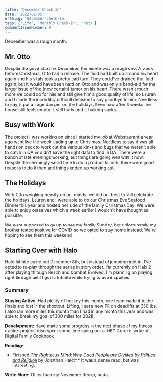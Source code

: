 ```yaml
---
title: 'December Check-In'
date: '2022-01-05'
urlSlug: 'december-check-in'
tags: ['Life', 'Monthly Check-In', 'Pets']
commentIssueNumber: 8
---
```



December was a rough month.

## Mr. Otto

Despite the good start for December, the month was a rough one. A week before Christmas, Otto had a relapse. The fluid had built up around his heart again and his vitals took a pretty bad turn. They could've drained the fluid again, but it would have been hard on Otto and was only a band-aid for the larger issue of the (now certain) tumor on his heart. There wasn't much more we could do for him and still give him a good quality of life, so Lauren and I made the incredibly difficult decision to say goodbye to him. Needless to say, it put a huge damper on the holidays. Even now after 3 weeks the house still feels empty. It still hurts and it fucking sucks.

<PostImage
    src="/images/posts/2022-01-05-december-check-in/otto.jpg"
    alt="Otto in the hallway smiling"
    centered
    shadowed={false}
/>

## Busy with Work

The project I was working on since I started my job at Webstaurant a year ago went live the week leading up to Christmas. Needless to say it was all hands on deck to work out the various kinks and bugs that we weren't able to catch in QA or didn't have the right data to find in QA. There were a bunch of late evenings working, but things are going well with it now. Despite the seemingly weird time to do a product launch, there were good reasons to do it then and things ended up working out.

## The Holidays

With Otto weighing heavily on our minds, we did our best to still celebrate the holidays. Lauren and I were able to do our Christmas Eve Seafood Dinner this year and hosted her side of the family Christmas Day. We were able to enjoy ourselves which a week earlier I wouldn't have thought as possible.

We were supposed to go up to see my family Sunday, but unfortunately my brother tested positive for COVID, so we opted to stay home instead. We're hoping to see them this weekend.

## Starting Over with Halo

Halo Infinite came out December 8th, but instead of jumping right in, I've opted to re-play through the series in story order. I'm currently on Halo 2 after playing through Reach and Combat Evolved. I'm planning on playing right through until I get to Infinite while trying to avoid spoilers.

### Summary

**Staying Active:** Had plenty of hockey this month, one team made it to the finals and lost in the shootout. Lifting, I set a new PR on deadlifts at 360 lbs. I also ran more miles this month than I had in any month this year and was able to break my goal of 300 miles for 2021!

**Development:** Have made some progress in the next phase of my fitness tracker project. Also spent some time laying out a .NET Core re-write of Digital Family Cookbook.

**Reading:**

-   Finished _[The Righteous Mind: Why Good People are Divided by Politics and Religion](https://bookshop.org/books/the-righteous-mind-why-good-people-are-divided-by-politics-and-religion-9798200560639/9780307455772)_ by Jonathan Haidt*.* It was a dense read, but was interesting.

**Write More:** Other than my November Recap, nada.
